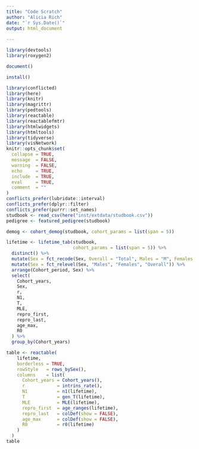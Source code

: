 ```yaml
---
title: "Code Scratch"
author: "Alicia Rich"
date: "`r Sys.Date()`"
output: html_document
                     
---
```


```r
library(devtools)
library(roxygen2)
```

```r
document()
```


```r
install()
```

```r
library(conflicted)
library(here)
library(knitr)
library(magrittr)
library(pedtools)
library(reactable)
library(reactablefmtr)
library(htmlwidgets)
library(htmltools)
library(tidyverse)
library(visNetwork)
knitr::opts_chunk$set(
  collapse = TRUE,
  message  = FALSE,
  warning  = FALSE,
  echo     = TRUE,
  include  = TRUE,
  eval     = TRUE,
  comment  = ""
)
conflicts_prefer(lubridate::interval)
conflicts_prefer(dplyr::filter)
conflicts_prefer(purrr::set_names)
studbook <- read_csv(here("inst/extdata/studbook.csv"))
pedigree <- featured_pedigree(studbook)
```

```r
demog <- cohort_demog(studbook, cohort_params = list(span = 5))
```


```r
lifetime <- lifetime_tab(studbook, 
                         cohort_params = list(span = 5)) %>%
  distinct() %>%
  mutate(Sex = fct_recode(Sex, Overall = "Total", Males = "M", Females = "F")) %>%
  mutate(Sex = fct_relevel(Sex, "Males", "Females", "Overall")) %>%
  arrange(Cohort_period, Sex) %>% 
  select(
    Cohort_years,
    Sex,
    r,
    N1,
    T,
    MLE,
    repro_first,
    repro_last,
    age_max,
    R0
  ) %>%
  group_by(Cohort_years)
```


```r
table <- reactable(
    lifetime,
    borderless = TRUE,
    rowStyle   = rows_bySex(),
    columns    = list(
      Cohort_years = Cohort_years(),
      r            = intrins_rate(),
      N1           = n1(lifetime),
      T            = gen_T(lifetime),
      MLE          = MLE(lifetime),
      repro_first  = age_ranges(lifetime),
      repro_last   = colDef(show = FALSE),
      age_max      = colDef(show = FALSE),
      R0           = r0(lifetime)
    )
  )
table
```


